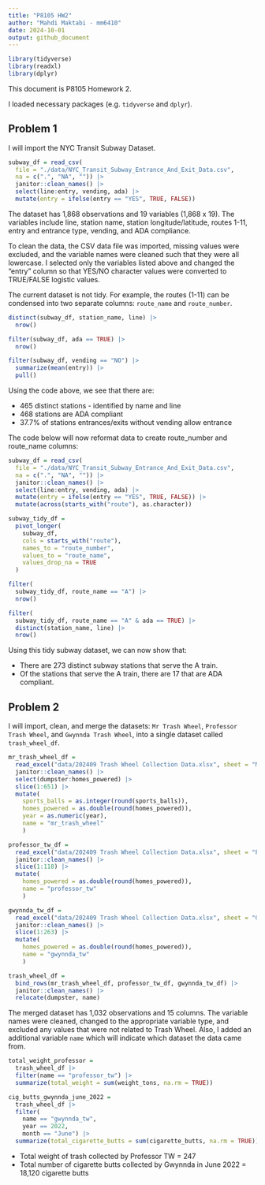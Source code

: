 ```yaml
---
title: "P8105 HW2"
author: "Mahdi Maktabi - mm6410"
date: 2024-10-01
output: github_document
---
```


```r
library(tidyverse)
library(readxl)
library(dplyr)
```

This document is P8105 Homework 2.

I loaded necessary packages (e.g. `tidyverse` and `dplyr`). 

## Problem 1

I will import the NYC Transit Subway Dataset.

```r
subway_df = read_csv(
  file = "./data/NYC_Transit_Subway_Entrance_And_Exit_Data.csv",
  na = c(".", "NA", "")) |> 
  janitor::clean_names() |> 
  select(line:entry, vending, ada) |> 
  mutate(entry = ifelse(entry == "YES", TRUE, FALSE))
```

The dataset has 1,868 observations and 19 variables (1,868 x 19). The variables include line, station name, station longitude/latitude, routes 1-11, entry and entrance type, vending, and ADA compliance. 

To clean the data, the CSV data file was imported, missing values were excluded, and the variable names were cleaned such that they were all lowercase. I selected only the variables listed above and changed the "entry" column so that YES/NO character values were converted to TRUE/FALSE logistic values.

The current dataset is not tidy. For example, the routes (1-11) can be condensed into two separate columns: `route_name` and `route_number`.


```r
distinct(subway_df, station_name, line) |> 
  nrow()

filter(subway_df, ada == TRUE) |> 
  nrow()

filter(subway_df, vending == "NO") |> 
  summarize(mean(entry)) |> 
  pull()
```

Using the code above, we see that there are:

*  465 distinct stations - identified by name and line
*  468 stations are ADA compliant
*  37.7% of stations entrances/exits without vending allow entrance


The code below will now reformat data to create route_number and route_name columns:

```r
subway_df = read_csv(
  file = "./data/NYC_Transit_Subway_Entrance_And_Exit_Data.csv",
  na = c(".", "NA", "")) |> 
  janitor::clean_names() |> 
  select(line:entry, vending, ada) |> 
  mutate(entry = ifelse(entry == "YES", TRUE, FALSE)) |>
  mutate(across(starts_with("route"), as.character))

subway_tidy_df = 
  pivot_longer(
    subway_df,
    cols = starts_with("route"),
    names_to = "route_number",
    values_to = "route_name",
    values_drop_na = TRUE
  )
```

```r
filter(
  subway_tidy_df, route_name == "A") |> 
  nrow()

filter(
  subway_tidy_df, route_name == "A" & ada == TRUE) |> 
  distinct(station_name, line) |> 
  nrow()
```

Using this tidy subway dataset, we can now show that:

* There are 273 distinct subway stations that serve the A train.
* Of the stations that serve the A train, there are 17 that are ADA compliant.


## Problem 2

I will import, clean, and merge the datasets: `Mr Trash Wheel`, `Professor Trash Wheel`, and `Gwynnda Trash Wheel`, into a single dataset called `trash_wheel_df`.

```r
mr_trash_wheel_df = 
  read_excel("data/202409 Trash Wheel Collection Data.xlsx", sheet = "Mr. Trash Wheel", na = c(".", "NA", "")) |> 
  janitor::clean_names() |> 
  select(dumpster:homes_powered) |> 
  slice(1:651) |> 
  mutate(
    sports_balls = as.integer(round(sports_balls)),
    homes_powered = as.double(round(homes_powered)),
    year = as.numeric(year),
    name = "mr_trash_wheel"
    )

professor_tw_df =
  read_excel("data/202409 Trash Wheel Collection Data.xlsx", sheet = "Professor Trash Wheel", na = c(".", "NA", "")) |>
  janitor::clean_names() |> 
  slice(1:118) |> 
  mutate(
    homes_powered = as.double(round(homes_powered)),
    name = "professor_tw"
    )

gwynnda_tw_df = 
  read_excel("data/202409 Trash Wheel Collection Data.xlsx", sheet = "Gwynnda Trash Wheel", na = c(".", "NA", "")) |>
  janitor::clean_names() |> 
  slice(1:263) |> 
  mutate(
    homes_powered = as.double(round(homes_powered)),
    name = "gwynnda_tw"
    )

trash_wheel_df = 
  bind_rows(mr_trash_wheel_df, professor_tw_df, gwynnda_tw_df) |> 
  janitor::clean_names() |> 
  relocate(dumpster, name)
```

The merged dataset has 1,032 observations and 15 columns. The variable names were cleaned, changed to the appropriate variable type, and excluded any values that were not related to Trash Wheel. Also, I added an additional variable `name` which will indicate which dataset the data came from.


```r
total_weight_professor = 
  trash_wheel_df |> 
  filter(name == "professor_tw") |> 
  summarize(total_weight = sum(weight_tons, na.rm = TRUE))

cig_butts_gwynnda_june_2022 = 
  trash_wheel_df |> 
  filter(
    name == "gwynnda_tw", 
    year == 2022, 
    month == "June") |> 
  summarize(total_cigarette_butts = sum(cigarette_butts, na.rm = TRUE))
```

* Total weight of trash collected by Professor TW = 247
* Total number of cigarette butts collected by Gwynnda in June 2022 = 18,120 cigarette butts


